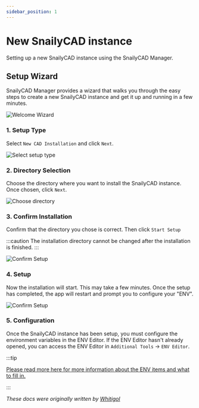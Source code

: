 ```yaml
---
sidebar_position: 1
---
```


# New SnailyCAD instance

Setting up a new SnailyCAD instance using the SnailyCAD Manager.

## Setup Wizard

SnailyCAD Manager provides a wizard that walks you through the easy steps to create a new SnailyCAD instance and get it up and running in a few minutes.

![Welcome Wizard](/manager-wizard/welcome-wizard.png)

### 1. Setup Type

Select `New CAD Installation` and click `Next`.

![Select setup type](/manager-wizard/select-setup-type.png)

### 2. Directory Selection

Choose the directory where you want to install the SnailyCAD instance. Once chosen, click `Next`.

![Choose directory](/manager-wizard/choose-directory.png)

### 3. Confirm Installation

Confirm that the directory you chose is correct. Then click `Start Setup`

:::caution
The installation directory cannot be changed after the installation is finished.
:::

![Confirm Setup](/manager-wizard/confirm-setup.png)

### 4. Setup

Now the installation will start. This may take a few minutes. Once the setup has completed, the app will restart and prompt you to configure your "ENV".

![Confirm Setup](/manager-wizard/setup.png)

### 5. Configuration

Once the SnailyCAD instance has been setup, you must configure the environment variables in the ENV Editor.
If the ENV Editor hasn't already opened, you can access the ENV Editor in `Additional Tools` -> `ENV Editor`.

:::tip

[Please read more here for more information about the ENV items and what to fill in.](/docs/installations/methods/manager/env-configuration)

:::

_These docs were originally written by [Whitigol](https://whitigol.me)_
